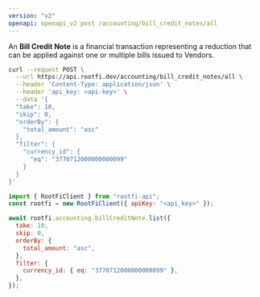 ```yaml
---
version: "v2"
openapi: openapi_v2 post /accounting/bill_credit_notes/all
---
```


An **Bill Credit Note** is a financial transaction representing a reduction that can be applied against one or multiple bills issued to Vendors.

<RequestExample>

```bash cURL
curl --request POST \
  --url https://api.rootfi.dev/accounting/bill_credit_notes/all \
  --header 'Content-Type: application/json' \
  --header 'api_key: <api-key>' \
  --data '{
  "take": 10,
  "skip": 0,
  "orderBy": {
    "total_amount": "asc"
  },
  "filter": {
    "currency_id": {
      "eq": "3770712000000000099"
    }
  }
}'
```

```javascript NodeJS
import { RootFiClient } from "rootfi-api";
const rootfi = new RootFiClient({ apiKey: "<api_key>" });

await rootfi.accounting.billCreditNote.list({
  take: 10,
  skip: 0,
  orderBy: {
    total_amount: "asc",
  },
  filter: {
    currency_id: { eq: "3770712000000000099" },
  },
});
```

</RequestExample>
